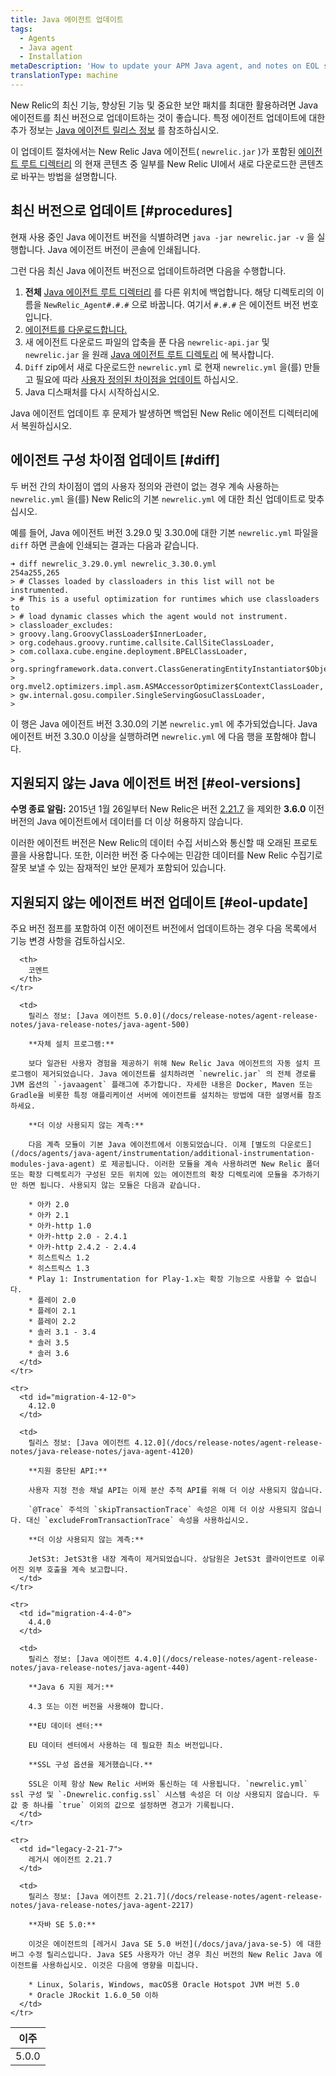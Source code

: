 ```yaml
---
title: Java 에이전트 업데이트
tags:
  - Agents
  - Java agent
  - Installation
metaDescription: 'How to update your APM Java agent, and notes on EOL support for early agent versions.'
translationType: machine
---
```


New Relic의 최신 기능, 향상된 기능 및 중요한 보안 패치를 최대한 활용하려면 Java 에이전트를 최신 버전으로 업데이트하는 것이 좋습니다. 특정 에이전트 업데이트에 대한 추가 정보는 [Java 에이전트 릴리스 정보](/docs/release-notes/agent-release-notes/java-release-notes) 를 참조하십시오.

이 업데이트 절차에서는 New Relic Java 에이전트( `newrelic.jar` )가 포함된 [에이전트 루트 디렉터리](/docs/agents/manage-apm-agents/troubleshooting/find-agent-root-directory#java-agent) 의 현재 콘텐츠 중 일부를 New Relic UI에서 새로 다운로드한 콘텐츠로 바꾸는 방법을 설명합니다.

## 최신 버전으로 업데이트 [#procedures]

현재 사용 중인 Java 에이전트 버전을 식별하려면 `java -jar newrelic.jar -v` 을 실행합니다. Java 에이전트 버전이 콘솔에 인쇄됩니다.

그런 다음 최신 Java 에이전트 버전으로 업데이트하려면 다음을 수행합니다.

1. **전체** [Java 에이전트 루트 디렉터리](/docs/agents/manage-apm-agents/troubleshooting/find-agent-root-directory#java-agent) 를 다른 위치에 백업합니다. 해당 디렉토리의 이름을 `NewRelic_Agent#.#.#` 으로 바꿉니다. 여기서 `#.#.#` 은 에이전트 버전 번호입니다.
2. [에이전트를 다운로드합니다.](/docs/release-notes/agent-release-notes/java-release-notes)
3. 새 에이전트 다운로드 파일의 압축을 푼 다음 `newrelic-api.jar` 및 `newrelic.jar` 을 원래 [Java 에이전트 루트 디렉토리](/docs/agents/manage-apm-agents/troubleshooting/find-agent-root-directory#java-agent) 에 복사합니다.
4. `Diff` zip에서 새로 다운로드한 `newrelic.yml` 로 현재 `newrelic.yml` 을(를) 만들고 필요에 따라 [사용자 정의된 차이점을 업데이트](#diff) 하십시오.
5. Java 디스패처를 다시 시작하십시오.

Java 에이전트 업데이트 후 문제가 발생하면 백업된 New Relic 에이전트 디렉터리에서 복원하십시오.

## 에이전트 구성 차이점 업데이트 [#diff]

두 버전 간의 차이점이 앱의 사용자 정의와 관련이 없는 경우 계속 사용하는 `newrelic.yml` 을(를) New Relic의 기본 `newrelic.yml` 에 대한 최신 업데이트로 맞추십시오.

예를 들어, Java 에이전트 버전 3.29.0 및 3.30.0에 대한 기본 `newrelic.yml` 파일을 `diff` 하면 콘솔에 인쇄되는 결과는 다음과 같습니다.

```
➜ diff newrelic_3.29.0.yml newrelic_3.30.0.yml
254a255,265
> # Classes loaded by classloaders in this list will not be instrumented.
> # This is a useful optimization for runtimes which use classloaders to
> # load dynamic classes which the agent would not instrument.
> classloader_excludes:
> groovy.lang.GroovyClassLoader$InnerLoader,
> org.codehaus.groovy.runtime.callsite.CallSiteClassLoader,
> com.collaxa.cube.engine.deployment.BPELClassLoader,
> org.springframework.data.convert.ClassGeneratingEntityInstantiator$ObjectInstantiatorClassGenerator,
> org.mvel2.optimizers.impl.asm.ASMAccessorOptimizer$ContextClassLoader,
> gw.internal.gosu.compiler.SingleServingGosuClassLoader,
>
```

이 행은 Java 에이전트 버전 3.30.0의 기본 `newrelic.yml` 에 추가되었습니다. Java 에이전트 버전 3.30.0 이상을 실행하려면 `newrelic.yml` 에 다음 행을 포함해야 합니다.

## 지원되지 않는 Java 에이전트 버전 [#eol-versions]

**수명 종료 알림:** 2015년 1월 26일부터 New Relic은 버전 [2.21.7](#legacy-2-21-7) 을 제외한 **3.6.0** 이전 버전의 Java 에이전트에서 데이터를 더 이상 허용하지 않습니다.

이러한 에이전트 버전은 New Relic의 데이터 수집 서비스와 통신할 때 오래된 프로토콜을 사용합니다. 또한, 이러한 버전 중 다수에는 민감한 데이터를 New Relic 수집기로 잘못 보낼 수 있는 잠재적인 보안 문제가 포함되어 있습니다.

## 지원되지 않는 에이전트 버전 업데이트 [#eol-update]

<Callout variant="important">
  주요 버전 점프를 포함하여 이전 에이전트 버전에서 업데이트하는 경우 다음 목록에서 기능 변경 사항을 검토하십시오.
</Callout>

<table>
  <thead>
    <tr>
      <th style={{ width: "200px" }}>
        이주
      </th>

      <th>
        코멘트
      </th>
    </tr>
  </thead>

  <tbody>
    <tr>
      <td id="migration-5-0-0">
        5.0.0
      </td>

      <td>
        릴리스 정보: [Java 에이전트 5.0.0](/docs/release-notes/agent-release-notes/java-release-notes/java-agent-500)

        **자체 설치 프로그램:**

        보다 일관된 사용자 경험을 제공하기 위해 New Relic Java 에이전트의 자동 설치 프로그램이 제거되었습니다. Java 에이전트를 설치하려면 `newrelic.jar` 의 전체 경로를 JVM 옵션의 `-javaagent` 플래그에 추가합니다. 자세한 내용은 Docker, Maven 또는 Gradle을 비롯한 특정 애플리케이션 서버에 에이전트를 설치하는 방법에 대한 설명서를 참조하세요.

        **더 이상 사용되지 않는 계측:**

        다음 계측 모듈이 기본 Java 에이전트에서 이동되었습니다. 이제 [별도의 다운로드](/docs/agents/java-agent/instrumentation/additional-instrumentation-modules-java-agent) 로 제공됩니다. 이러한 모듈을 계속 사용하려면 New Relic 폴더 또는 확장 디렉토리가 구성된 모든 위치에 있는 에이전트의 확장 디렉토리에 모듈을 추가하기만 하면 됩니다. 사용되지 않는 모듈은 다음과 같습니다.

        * 아카 2.0
        * 아카 2.1
        * 아카-http 1.0
        * 아카-http 2.0 - 2.4.1
        * 아카-http 2.4.2 - 2.4.4
        * 히스트릭스 1.2
        * 히스트릭스 1.3
        * Play 1: Instrumentation for Play-1.x는 확장 기능으로 사용할 수 없습니다.
        * 플레이 2.0
        * 플레이 2.1
        * 플레이 2.2
        * 솔러 3.1 - 3.4
        * 솔러 3.5
        * 솔러 3.6
      </td>
    </tr>

    <tr>
      <td id="migration-4-12-0">
        4.12.0
      </td>

      <td>
        릴리스 정보: [Java 에이전트 4.12.0](/docs/release-notes/agent-release-notes/java-release-notes/java-agent-4120)

        **지원 중단된 API:**

        사용자 지정 전송 채널 API는 이제 분산 추적 API를 위해 더 이상 사용되지 않습니다.

        `@Trace` 주석의 `skipTransactionTrace` 속성은 이제 더 이상 사용되지 않습니다. 대신 `excludeFromTransactionTrace` 속성을 사용하십시오.

        **더 이상 사용되지 않는 계측:**

        JetS3t: JetS3t용 내장 계측이 제거되었습니다. 상담원은 JetS3t 클라이언트로 이루어진 외부 호출을 계속 보고합니다.
      </td>
    </tr>

    <tr>
      <td id="migration-4-4-0">
        4.4.0
      </td>

      <td>
        릴리스 정보: [Java 에이전트 4.4.0](/docs/release-notes/agent-release-notes/java-release-notes/java-agent-440)

        **Java 6 지원 제거:**

        4.3 또는 이전 버전을 사용해야 합니다.

        **EU 데이터 센터:**

        EU 데이터 센터에서 사용하는 데 필요한 최소 버전입니다.

        **SSL 구성 옵션을 제거했습니다.**

        SSL은 이제 항상 New Relic 서버와 통신하는 데 사용됩니다. `newrelic.yml` ssl 구성 및 `-Dnewrelic.config.ssl` 시스템 속성은 더 이상 사용되지 않습니다. 두 값 중 하나를 `true` 이외의 값으로 설정하면 경고가 기록됩니다.
      </td>
    </tr>

    <tr>
      <td id="legacy-2-21-7">
        레거시 에이전트 2.21.7
      </td>

      <td>
        릴리스 정보: [Java 에이전트 2.21.7](/docs/release-notes/agent-release-notes/java-release-notes/java-agent-2217)

        **자바 SE 5.0:**

        이것은 에이전트의 [레거시 Java SE 5.0 버전](/docs/java/java-se-5) 에 대한 버그 수정 릴리스입니다. Java SE5 사용자가 아닌 경우 최신 버전의 New Relic Java 에이전트를 사용하십시오. 이것은 다음에 영향을 미칩니다.

        * Linux, Solaris, Windows, macOS용 Oracle Hotspot JVM 버전 5.0
        * Oracle JRockit 1.6.0_50 이하
      </td>
    </tr>
  </tbody>
</table>